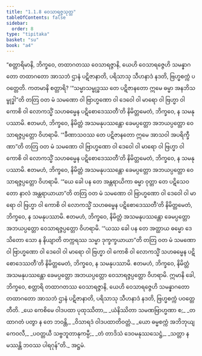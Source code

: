```yaml
---
title: "1.1.8 ဝေသာရဇ္ဇသုတ္တ"
tableOfContents: false
sidebar:
  order: 8
type: "tipitaka"
basket: "su"
book: "a4"
---
```



<DynamicBreadcrumb />

<Division number="8" book="a4" e="ch" v="15" p="315">

<Paragraph number="48" book="a4">
“စတ္တာရိမာနိ, ဘိက္ခဝေ, တထာဂတဿ ဝေသာရဇ္ဇာနိ, ယေဟိ ဝေသာရဇ္ဇေဟိ သမန္နာဂတော တထာဂတော အာသဘံ ဌာနံ ပဋိဇာနာတိ, ပရိသာသု သီဟနာဒံ နဒတိ, ဗြဟ္မစက္ကံ ပဝတ္တေတိ. ကတမာနိ စတ္တာရိ? ‘“သမ္မာသမ္ဗုဒ္ဓဿ တေ ပဋိဇာနတော ဣမေ ဓမ္မာ အနဘိသမ္ဗုဒ္ဓါ”တိ တတြ ဝတ မံ သမဏော ဝါ ဗြာဟ္မဏော ဝါ ဒေဝေါ ဝါ မာရော ဝါ ဗြဟ္မာ ဝါ ကောစိ ဝါ လောကသ္မိံ သဟဓမ္မေန ပဋိစောဒေဿတီ’တိ နိမိတ္တမေတံ, ဘိက္ခဝေ, န သမနုပဿာမိ. ဧတမဟံ, ဘိက္ခဝေ, နိမိတ္တံ အသမနုပဿန္တော ခေမပ္ပတ္တော အဘယပ္ပတ္တော ဝေသာရဇ္ဇပ္ပတ္တော ဝိဟရာမိ.
</Paragraph>

<Paragraph number="49" book="a4">
‘“ခီဏာသဝဿ တေ ပဋိဇာနတော ဣမေ အာသဝါ အပရိက္ခီဏာ”တိ တတြ ဝတ မံ သမဏော ဝါ ဗြာဟ္မဏော ဝါ ဒေဝေါ ဝါ မာရော ဝါ ဗြဟ္မာ ဝါ ကောစိ ဝါ လောကသ္မိံ သဟဓမ္မေန ပဋိစောဒေဿတီ’တိ နိမိတ္တမေတံ, ဘိက္ခဝေ, န သမနုပဿာမိ. ဧတမဟံ, ဘိက္ခဝေ, နိမိတ္တံ အသမနုပဿန္တော ခေမပ္ပတ္တော အဘယပ္ပတ္တော ဝေသာရဇ္ဇပ္ပတ္တော ဝိဟရာမိ.
</Paragraph>

<Paragraph number="50" book="a4">
‘“ယေ ခေါ ပန တေ အန္တရာယိကာ ဓမ္မာ ဝုတ္တာ တေ ပဋိသေဝတော နာလံ အန္တရာယာယာ”တိ တတြ ဝတ မံ သမဏော ဝါ ဗြာဟ္မဏော ဝါ ဒေဝေါ ဝါ မာရော ဝါ ဗြဟ္မာ ဝါ ကောစိ ဝါ လောကသ္မိံ သဟဓမ္မေန ပဋိစောဒေဿတီ’တိ နိမိတ္တမေတံ, ဘိက္ခဝေ, န သမနုပဿာမိ. ဧတမဟံ, ဘိက္ခဝေ, နိမိတ္တံ အသမနုပဿန္တော ခေမပ္ပတ္တော အဘယပ္ပတ္တော ဝေသာရဇ္ဇပ္ပတ္တော ဝိဟရာမိ.
</Paragraph>

<Paragraph number="51" book="a4">
‘“ယဿ ခေါ ပန တေ အတ္ထာယ ဓမ္မော ဒေသိတော သော န နိယျာတိ တက္ကရဿ သမ္မာ ဒုက္ခက္ခယာယာ”တိ တတြ ဝတ မံ သမဏော ဝါ ဗြာဟ္မဏော ဝါ ဒေဝေါ ဝါ မာရော ဝါ ဗြဟ္မာ ဝါ ကောစိ ဝါ လောကသ္မိံ သဟဓမ္မေန ပဋိစောဒေဿတီ’တိ နိမိတ္တမေတံ, ဘိက္ခဝေ, န သမနုပဿာမိ. ဧတမဟံ, ဘိက္ခဝေ, နိမိတ္တံ အသမနုပဿန္တော ခေမပ္ပတ္တော အဘယပ္ပတ္တော ဝေသာရဇ္ဇပ္ပတ္တော ဝိဟရာမိ. ဣမာနိ ခေါ, ဘိက္ခဝေ, စတ္တာရိ တထာဂတဿ ဝေသာရဇ္ဇာနိ, ယေဟိ ဝေသာရဇ္ဇေဟိ သမန္နာဂတော တထာဂတော အာသဘံ ဌာနံ ပဋိဇာနာတိ, ပရိသာသု သီဟနာဒံ နဒတိ, ဗြဟ္မစက္ကံ ပဝတ္တေတီတိ.
</Paragraph>

<Paragraph number="52" type="verses" book="a4">
_ယေ ကေစိမေ ဝါဒပထာ ပုထုဿိတာ,_  
_ယံနိဿိတာ သမဏဗြာဟ္မဏာ စ;_  
_တထာဂတံ ပတွာ န တေ ဘဝန္တိ,_  
_ဝိသာရဒံ ဝါဒပထာတိဝတ္တံ._  

</Paragraph>

<Paragraph number="53" type="verses" book="a4">
_ယော ဓမ္မစက္ကံ အဘိဘုယျ ကေဝလီ,_  
_ပဝတ္တယီ သဗ္ဗဘူတာနုကမ္ပီ;_  
_တံ တာဒိသံ ဒေဝမနုဿသေဋ္ဌံ,_  
_သတ္တာ နမဿန္တိ ဘဝဿ ပါရဂုန်”တိ._  


</Paragraph>
</Division>

<Paragraph number="54" type="center" book="a4">
အဋ္ဌမံ.
</Paragraph>